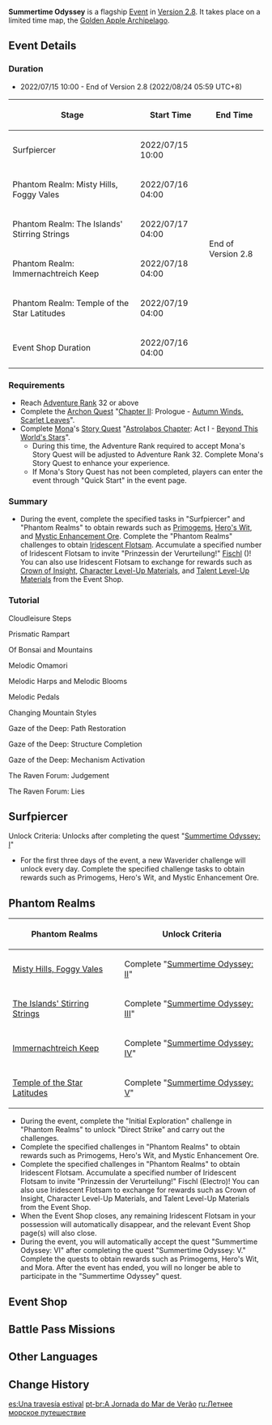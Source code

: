{{EventTabs
|subpage1=Surfpiercer
|subpage2=Misty Hills, Foggy Vales
|subpage3=The Islands' Stirring Strings
|subpage4=Immernachtreich Keep
|subpage5=Temple of the Star Latitudes
}}
{{Stub}}
{{Event
|name              = Summertime Odyssey
|image             = Summertime Odyssey.png
|type              = In-Game
|type2             = Flagship
|time_known        = yes
|time_start        = 2022-07-15 10:00:00
|time_end          = 2022-08-24 05:59:59
|time_end_offset   = GMT+8
|link              = https://www.hoyolab.com/article/5958494
|link2             = https://www.hoyolab.com/article/6012393
}}
{{Description|As summer comes into its own, [[Fischl]] receives an important missive and departs with everyone in town to begin another marvelous sojourn...}}
'''Summertime Odyssey''' is a flagship [[Event]] in [[Version 2.8]]. It takes place on a limited time map, the [[Golden Apple Archipelago/2.8|Golden Apple Archipelago]].

==Event Details==
===Duration===
* 2022/07/15 10:00 - End of Version 2.8 (2022/08/24 05:59 UTC+8)
{|class="article-table"
!Stage
!Start Time
!End Time
|-
|Surfpiercer
|2022/07/15 10:00
|rowspan=6|End of Version 2.8
|-
|Phantom Realm: Misty Hills, Foggy Vales
|2022/07/16 04:00
|-
|Phantom Realm: The Islands' Stirring Strings
|2022/07/17 04:00
|-
|Phantom Realm: Immernachtreich Keep
|2022/07/18 04:00
|-
|Phantom Realm: Temple of the Star Latitudes
|2022/07/19 04:00
|-
|Event Shop Duration
|2022/07/16 04:00
|}

===Requirements===
* Reach [[Adventure Rank]] 32 or above
* Complete the [[Archon Quest]] "[[Chapter II]]: Prologue - [[Autumn Winds, Scarlet Leaves]]".
* Complete [[Mona]]'s [[Story Quest]] "[[Astrolabos Chapter]]: Act I - [[Beyond This World's Stars]]".
** During this time, the Adventure Rank required to accept Mona's Story Quest will be adjusted to Adventure Rank 32. Complete Mona's Story Quest to enhance your experience.
** If Mona's Story Quest has not been completed, players can enter the event through "Quick Start" in the event page.

===Summary===
* During the event, complete the specified tasks in "Surfpiercer" and "Phantom Realms" to obtain rewards such as [[Primogem]]s, [[Hero's Wit]], and [[Mystic Enhancement Ore]]. Complete the "Phantom Realms" challenges to obtain [[Iridescent Flotsam]]. Accumulate a specified number of Iridescent Flotsam to invite "Prinzessin der Verurteilung!" [[Fischl]] ({{Electro}})! You can also use Iridescent Flotsam to exchange for rewards such as [[Crown of Insight]], [[Character Level-Up Materials]], and [[Talent Level-Up Materials]] from the Event Shop.

===Tutorial===
;Cloudleisure Steps
{{Tutorial
|image1 = Tutorial Cloudleisure Steps 1.png
|text1 = Use the lift you get from exiting the [[Waverider]] to get up to the [[Cloudleisure Step]]s.
|image2 = Tutorial Cloudleisure Steps 2.png
|text2 = There are two types of Cloudleisure Steps: one can be used as a normal floating platform, while the other type can increase characters' {{Color|Pyro|jumping power}}.
|image3 = Tutorial Cloudleisure Steps 3.png
|text3 = When you set foot on a Cloudleisure Step, it {{Color|Pyro|will light up}}.<br />Such steps usually appear in groups. The next group of steps will only appear once the current group has been {{Color|Pyro|completely lit up}}.
}}
;Prismatic Rampart
{{Tutorial
|image1 = Tutorial Prismatic Rampart 1.png
|text1  = The [[Prismatic Rampart]] can be used to fire arrows of different {{Color|Pyro|colorations}}.
|image2 = Tutorial Prismatic Rampart 2.png
|text2  = You can adjust the Prismatic Rampart's {{Color|Pyro|angles of elevation, depression}}, and {{Color|Pyro|rotation}} to allow it to hit targets in different positions.
|image3 = Tutorial Prismatic Rampart 3.png
|text3  = {{Color|Pyro|[[Prismatic Seal]]s of certain colors can be dispelled}} by {{Color|Pyro|arrows of the same color}} fired by Prismatic Ramparts.<br />There are three different colors for Seals and arrows.
|image4 = Tutorial Prismatic Rampart 4.png
|text4  = After you have picked up a {{Color|Pyro|[[Prismatic Gem]]}}, you can {{Color|Pyro|unlock a new arrow color}} at the Prismatic Rampart.
}}
;Of Bonsai and Mountains
{{Tutorial
|image1 = Tutorial Of Bonsai and Mountains 1.png
|text1 = Touch the bonsai to activate the placement menu.
|image2 = Tutorial Of Bonsai and Mountains 2.png
|text2 = You can {{Color|Pyro|adjust the mountain stones on the left and right of the bonsai}} to cause the island mountains to undergo matching changes..
}}
;Melodic Omamori
{{Tutorial
|image1 = Tutorial Melodic Omamori 1.png
|text1  = When you find [[Melodic Omamori]], you can pick them up and carry them with you.
|image2 = Tutorial Melodic Omamori 2.png
|text2  = Place Melodic Omamori in a special shrine to cause certain changes in the surrounding area.
}}
;Melodic Harps and Melodic Blooms
{{Tutorial
|image1 = Tutorial Melodic Harps and Melodic Blooms 1.png
|text1  = When the [[Melodic Harp]] is {{Color|Pyro|glowing}}, it can be activated.<br />An activated Melodic Harp will release sound waves that will cause any [[Melodic Bloom]]s within an AoE to {{Color|Pyro|fire notes}}.
|image2 = Tutorial Melodic Harps and Melodic Blooms 2.png
|text2  = The notes fired off by a Melodic Bloom can be transferred to the next Melodic Bloom, which can {{Color|Pyro|change the flight direction of the notes}}. Get close to a Melodic Bloom to change the direction it is facing.<br />Use the transfer of notes in this way to solve certain puzzles.
}}
;Melodic Pedals
{{Tutorial
|image1 = Tutorial Melodic Pedals 1.png
|text1 = Step on adjacent [[Melodic Pedal]]s and light them all up to awaken the Melodic Harp.<br />An awakened Melodic Harp will {{Color|Pyro|give off a unique radiance}}.
|image2 = Tutorial Melodic Pedals 2.png
|text2 = Some Melodic Pedals have {{Color|Pyro|special functions}}. You can tell these apart by the special symbols that they are marked by.
}}
;Changing Mountain Styles
{{Tutorial
|image1 = Tutorial Changing Mountain Styles 1.png
|text1  = A drum overgrown with vines can be found somewhere in the archipelago. You can seemingly use this special drum to change the height of certain mountains.
|image2 = Tutorial Changing Mountain Styles 2.png
|text2  = You can find certain clues that will help solve puzzles by observing the patterns of change in the mountains.
}}
;Gaze of the Deep<nowiki>:</nowiki> Path Restoration
{{Tutorial
|image1 = Tutorial Gaze of the Deep Path Restoration 1.png
|text1  = Approach the special device, [[Gaze of the Deep]], and use it to observe your surroundings and find certain {{Color|Pyro|misplaced images}}. They seem to be connected to their surroundings somehow...
|image2 = Tutorial Gaze of the Deep Path Restoration 2.png
|text2  = {{Color|Pyro|Move}} the vision of the Gaze of the Deep to move the incorrectly-placed pictures in four directions and bring them closer to their original spots.
|image3 = Tutorial Gaze of the Deep Path Restoration 3.png
|text3  = {{Color|Pyro|Zoom in and out}} on the vision of the Gaze of the Deep to more accurately place the incorrectly-located pictures back to their original places.<br />{{Color|Pyro|Rotate}} and {{Color|Pyro|zoom}} the image you see through the Gaze of the Deep to return the misplaced pictures back to their proper places and restore the normal path...
}}
;Gaze of the Deep<nowiki>:</nowiki> Structure Completion
{{Tutorial
|image1 = Tutorial Gaze of the Deep Structure Completion 1.png
|text1  = Adjust the Gaze of the Deep's field of view and use other objects to {{Color|Pyro|block}} missing construction components to affect the environment and restore the complete structure.
|image2 = Tutorial Gaze of the Deep Structure Completion 2.png
|text2  = Even if obstacles lie between the Gaze of the Deep and any missing structures, you can simply {{Color|Pyro|adjust the viewing angle to the appropriate position}} to repair said constructs.
}}
;Gaze of the Deep<nowiki>:</nowiki> Mechanism Activation
{{Tutorial
|image1 = Tutorial Gaze of the Deep Mechanism Activation 1.png
|text1  = Use the Gaze of the Deep to move the floating [[Shadowy Cube]]s.
|image2 = Tutorial Gaze of the Deep Mechanism Activation 2.png
|text2  = Adjust your viewing angle to place the Shadowy Cubes {{Color|Pyro|on the target boards}} to activate the mechanism.
}}
;The Raven Forum<nowiki>:</nowiki> Judgement
{{Tutorial
|image1 = Tutorial The Raven Forum 1.png
|text1 = Speak to the Night Raven Statue (Questioner) to start a case determination process.

|image2 = Tutorial The Raven Forum 2.png
|text2 = Once the other Night Raven Statues have finished giving their statements, {{Color|help|your target can be identified}}.
}}
;The Raven Forum<nowiki>:</nowiki> Lies
{{Tutorial
|image1 = Tutorial The Raven Forum 3.png
|text1 = Night Raven Statues with {{Color|help|blue}} scarves {{Color|help|will not lie}}. You can use statements from this sort of statue as a reference.

|image2 = Tutorial The Raven Forum 4.png
|text2 = Night Raven Statues with {{Color|help|red}} scarves {{Color|help|lie often}}. Take care when considering the statements made by such statues.
}}

==Surfpiercer==
{{Main|Summertime Odyssey/Surfpiercer}}
Unlock Criteria: Unlocks after completing the quest "[[The Golden Apple Vacation Returns!|Summertime Odyssey: I]]"
* For the first three days of the event, a new Waverider challenge will unlock every day. Complete the specified challenge tasks to obtain rewards such as Primogems, Hero's Wit, and Mystic Enhancement Ore.

==Phantom Realms==
{|class="article-table"
!Phantom Realms
!Unlock Criteria
|-
|[[Summertime Odyssey/Misty Hills, Foggy Vales|Misty Hills, Foggy Vales]]
|Complete "[[Summertime Odyssey: II]]"
|-
|[[Summertime Odyssey/The Islands' Stirring Strings|The Islands' Stirring Strings]]
|Complete "[[Summertime Odyssey: III]]"
|-
|[[Summertime Odyssey/Immernachtreich Keep|Immernachtreich Keep]]
|Complete "[[Summertime Odyssey: IV]]"
|-
|[[Summertime Odyssey/Temple of the Star Latitudes|Temple of the Star Latitudes]]
|Complete "[[Summertime Odyssey: V]]"
|}
* During the event, complete the "Initial Exploration" challenge in "Phantom Realms" to unlock "Direct Strike" and carry out the challenges.
* Complete the specified challenges in "Phantom Realms" to obtain rewards such as Primogems, Hero's Wit, and Mystic Enhancement Ore.
* Complete the specified challenges in "Phantom Realms" to obtain Iridescent Flotsam. Accumulate a specified number of Iridescent Flotsam to invite "Prinzessin der Verurteilung!" Fischl (Electro)! You can also use Iridescent Flotsam to exchange for rewards such as Crown of Insight, Character Level-Up Materials, and Talent Level-Up Materials from the Event Shop.
* When the Event Shop closes, any remaining Iridescent Flotsam in your possession will automatically disappear, and the relevant Event Shop page(s) will also close.
* During the event, you will automatically accept the quest "Summertime Odyssey: VI" after completing the quest "Summertime Odyssey: V." Complete the quests to obtain rewards such as Primogems, Hero's Wit, and Mora. After the event has ended, you will no longer be able to participate in the "Summertime Odyssey" quest.

==Event Shop==
{{Shop/Header|currency=Iridescent Flotsam|total=1}}
{{Shop|Crown of Insight|400|1|total=1}}
{{Shop|Agnidus Agate Fragment|25|6|total=1}}
{{Shop|Varunada Lazurite Fragment|25|6|total=1}}
{{Shop|Vajrada Amethyst Fragment|25|6|total=1}}
{{Shop|Vayuda Turquoise Fragment|25|6|total=1}}
{{Shop|Shivada Jade Fragment|25|6|total=1}}
{{Shop|Prithiva Topaz Fragment|25|6|total=1}}
{{Shop|Guide to Freedom|15|6|total=1}}
{{Shop|Philosophies of Freedom|45|2|total=1}}
{{Shop|Guide to Resistance|15|6|total=1}}
{{Shop|Philosophies of Resistance|45|2|total=1}}
{{Shop|Guide to Ballad|15|6|total=1}}
{{Shop|Philosophies of Ballad|45|2|total=1}}
{{Shop|Mora|8|70|x=10,000|total=1}}
{{Shop/Footer|total=2400}}

==Battle Pass Missions==
{{Battle Pass Missions
|name     = Azure Main
|mission1 = {{Color|[Event]}} Complete Initial Exploration in the Phantom Realm of "Summertime Odyssey" for the first time
|exp1     = 1,200
|mission2 = {{Color|[Event]}} Complete the "Surfpiercer III"challenge in "Summertime Odyssey" within 140s
|exp2     = 1,500
|mission3 = {{Color|[Event]}} Obtain 2000 Iridescent Flotsam in "Summertime Odyssey"
|exp3     = 2,250
}}

==Other Languages==
{{Other Languages
|en      = Summertime Odyssey
|zhs     = 远海诗夏游纪
|zhs_rm  = Yuǎnhǎi Shīxià Yóujì
|zht     = 遠海詩夏遊紀
|zht_rm  = Yuǎnhǎi Shīxià Yóujì
|zh_tl   = Outer-Ocean Poetic Summertime Journey
|ja      = サマータイムオデッセイ
|ja_rm   = Samaataimu Odessei
|ja_tl   = Summertime Odyssey
|ko      = 여름 바다와 {{tt|시|詩}}의 {{tt|여정|旅程}}
|ko_rm   = Yeoreum Bada-wa Si-ui Yeojeong
|ko_tl   = Journey of Summer Sea and Poem
|es      = Una travesía estival
|es_tl   = A summer journey
|fr      = Séjour estival à la mer
|fr_tl   = Summery Sojourn at the Sea
|ru      = Летнее морское путешествие
|ru_tl   = Summer Sea Voyage
|th      = บทกวีคิมหันต์ กับการเดินทาง ณ ทะเลแสนไกล
|th_rm   = 
|th_tl   = 
|vi      = Chuyến Đi Biển Ngày Hè
|vi_tl   = Summer Beach Trip
|de      = Ein Sommeraufenthalt am Meer
|de_tl   = A Summer Stay at the Sea
|id      = Perjalanan Laut di Musim Panas
|id_tl   = Sea Trip on Summer
|pt      = A Jornada do Mar de Verão
|pt_tl   = 
}}

==Change History==
{{Change History|2.8}}

[[es:Una travesía estival]]
[[pt-br:A Jornada do Mar de Verão]]
[[ru:Летнее морское путешествие]]